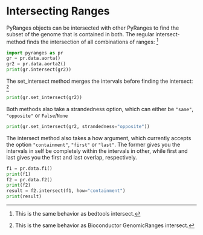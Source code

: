 # Intersecting Ranges

PyRanges objects can be intersected with other PyRanges to find the subset of
the genome that is contained in both. The regular intersect-method finds the
intersection of all combinations of ranges: [^1]

```python
import pyranges as pr
gr = pr.data.aorta()
gr2 = pr.data.aorta2()
print(gr.intersect(gr2))
```

The set_intersect method merges the intervals before finding the intersect: [^2]

```python
print(gr.set_intersect(gr2))
```

Both methods also take a strandedness option, which can either be `"same"`, `"opposite"` or `False`/`None`

```python
print(gr.set_intersect(gr2, strandedness="opposite"))
```

[^1]: This is the same behavior as bedtools intersect.
[^2]: This is the same behavior as Bioconductor GenomicRanges intersect.

The intersect method also takes a how argument, which currently accepts the
option `"containment"`, `"first"` or `"last"`. The former gives you the
intervals in self be completely within the intervals in other, while first and
last gives you the first and last overlap, respectively.

```python
f1 = pr.data.f1()
print(f1)
f2 = pr.data.f2()
print(f2)
result = f2.intersect(f1, how="containment")
print(result)
```